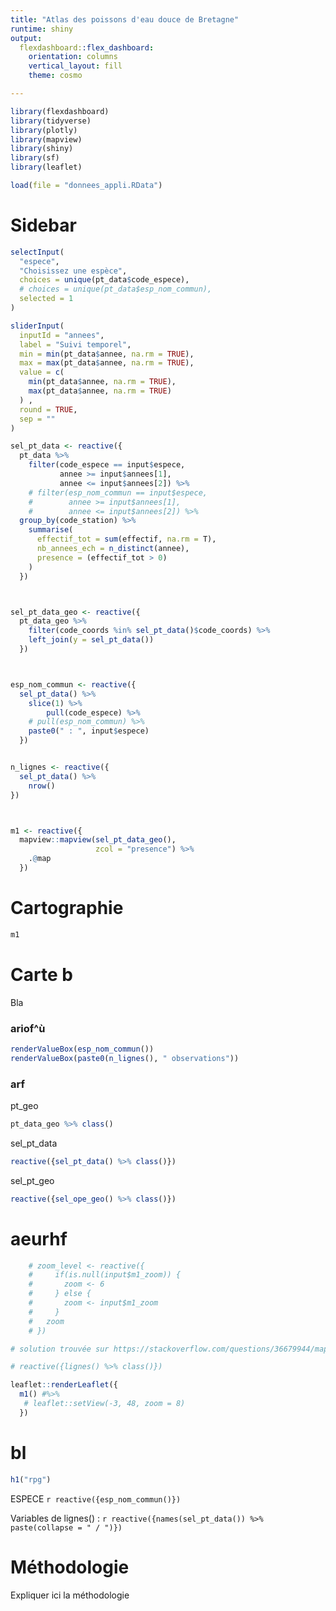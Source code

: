 ```yaml
---
title: "Atlas des poissons d'eau douce de Bretagne"
runtime: shiny
output: 
  flexdashboard::flex_dashboard:
    orientation: columns
    vertical_layout: fill
    theme: cosmo

---
```


```r
library(flexdashboard)
library(tidyverse)
library(plotly)
library(mapview)
library(shiny)
library(sf)
library(leaflet)
```


```r
load(file = "donnees_appli.RData")
```

Sidebar {.sidebar data-width=350}
=====================================

```r

selectInput(
  "espece",
  "Choisissez une espèce",
  choices = unique(pt_data$code_espece),
  # choices = unique(pt_data$esp_nom_commun),
  selected = 1
)

sliderInput(
  inputId = "annees",
  label = "Suivi temporel",
  min = min(pt_data$annee, na.rm = TRUE),
  max = max(pt_data$annee, na.rm = TRUE),
  value = c(
    min(pt_data$annee, na.rm = TRUE),
    max(pt_data$annee, na.rm = TRUE)
  ) ,
  round = TRUE,
  sep = ""
)
```

```r
sel_pt_data <- reactive({
  pt_data %>%
    filter(code_espece == input$espece,
           annee >= input$annees[1],
           annee <= input$annees[2]) %>% 
    # filter(esp_nom_commun == input$espece,
    #        annee >= input$annees[1],
    #        annee <= input$annees[2]) %>% 
  group_by(code_station) %>% 
    summarise(
      effectif_tot = sum(effectif, na.rm = T),
      nb_annees_ech = n_distinct(annee),
      presence = (effectif_tot > 0) 
    )
  })



sel_pt_data_geo <- reactive({
  pt_data_geo %>% 
    filter(code_coords %in% sel_pt_data()$code_coords) %>% 
    left_join(y = sel_pt_data()) 
  })



esp_nom_commun <- reactive({
  sel_pt_data() %>% 
    slice(1) %>% 
        pull(code_espece) %>% 
    # pull(esp_nom_commun) %>% 
    paste0(" : ", input$espece)
  })


n_lignes <- reactive({
  sel_pt_data() %>%
    nrow()
})



m1 <- reactive({
  mapview::mapview(sel_pt_data_geo(),
                   zcol = "presence") %>%
    .@map
  })
```


# Cartographie
```r

m1


```




# Carte b



Bla

### ariof^ù

```r
renderValueBox(esp_nom_commun())
renderValueBox(paste0(n_lignes(), " observations"))
```


### arf

pt_geo
```r
pt_data_geo %>% class()
```

sel_pt_data
```r
reactive({sel_pt_data() %>% class()})
```

sel_pt_geo
```r
reactive({sel_ope_geo() %>% class()})
```

# aeurhf

```r
    # zoom_level <- reactive({
    #     if(is.null(input$m1_zoom)) {
    #       zoom <- 6
    #     } else {
    #       zoom <- input$m1_zoom
    #     }
    #   zoom
    # })

# solution trouvée sur https://stackoverflow.com/questions/36679944/mapview-for-shiny

# reactive({lignes() %>% class()})

leaflet::renderLeaflet({
  m1() #%>%
   # leaflet::setView(-3, 48, zoom = 8)
  })

```

# bl

```r
h1("rpg")
```


ESPECE `r reactive({esp_nom_commun()})`

Variables de lignes() : `r reactive({names(sel_pt_data()) %>% paste(collapse = " / ")})`


# Méthodologie

Expliquer ici la méthodologie











